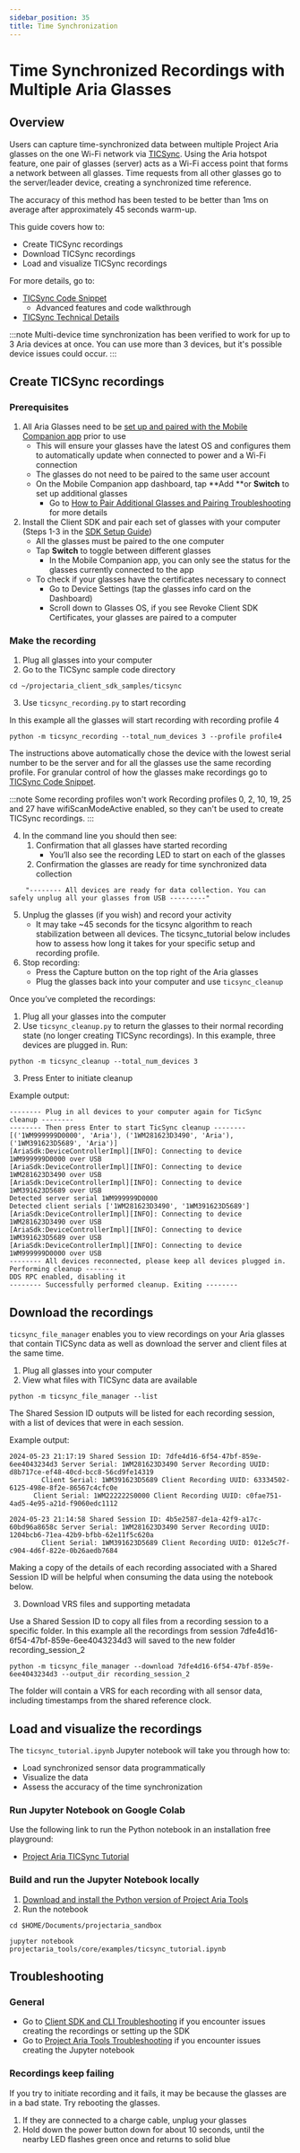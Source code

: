 ```yaml
---
sidebar_position: 35
title: Time Synchronization
---
```

# Time Synchronized Recordings with Multiple Aria Glasses


## Overview

Users can capture time-synchronized data between multiple Project Aria glasses on the one Wi-Fi network via [TICSync](/ARK/sdk/concepts/about_ticsync.mdx). Using the Aria hotspot feature, one pair of glasses (server) acts as a Wi-Fi access point that forms a network between all glasses. Time requests from all other glasses go to the server/leader device, creating a synchronized time reference.

The accuracy of this method has been tested to be better than 1ms on average after approximately 45 seconds warm-up.

This guide covers how to:

* Create TICSync recordings
* Download TICSync recordings
* Load and visualize TICSync recordings

For more details, go to:
* [TICSync Code Snippet](/ARK/sdk/samples/ticsync_sample.mdx)
    * Advanced features and code walkthrough
* [TICSync Technical Details](/ARK/sdk/concepts/about_ticsync.mdx)

:::note
Multi-device time synchronization has been verified to work for up to 3 Aria devices at once. You can use more than 3 devices, but it's possible device issues could occur.
:::


## Create TICSync recordings
### Prerequisites

1. All Aria Glasses need to be [set up and paired with the Mobile Companion app](/ARK/ARK_quickstart.mdx#update-your-glasses) prior to use
    * This will ensure your glasses have the latest OS and configures them to automatically update when connected to power and a Wi-Fi connection
    * The glasses do not need to be paired to the same user account
    * On the Mobile Companion app dashboard, tap **Add **or **Switch** to set up additional glasses
        * Go to [How to Pair Additional Glasses and Pairing Troubleshooting](/ARK/glasses_manual/pair_glasses.mdx) for more details
2. Install the Client SDK and pair each set of glasses with your computer (Steps 1-3 in the [SDK Setup Guide](/ARK/sdk/setup.mdx))
    * All the glasses must be paired to the one computer
    * Tap **Switch** to toggle between different glasses
        * In the Mobile Companion app, you can only see the status for the glasses currently connected to the app
    * To check if your glasses have the certificates necessary to connect
        * Go to Device Settings (tap the glasses info card on the Dashboard)
        * Scroll down to Glasses OS, if you see Revoke Client SDK Certificates, your glasses are paired to a computer


### Make the recording


1. Plug all glasses into your computer
2. Go to the TICSync sample code directory

```
cd ~/projectaria_client_sdk_samples/ticsync
```

3. Use  `ticsync_recording.py` to start recording

In this example all the glasses will start recording with recording profile 4

```
python -m ticsync_recording --total_num_devices 3 --profile profile4
```

The instructions above automatically chose the device with the lowest serial number to be the server and for all the glasses use the same recording profile. For granular control of how the glasses make recordings go to [TICSync Code Snippet](/ARK/sdk/samples/ticsync_sample.mdx).

:::note Some recording profiles won't work
Recording profiles 0, 2, 10, 19, 25 and 27 have wifiScanModeActive enabled, so they can't be used to create TICSync recordings.
:::

4. In the command line you should then see:
    1. Confirmation that all glasses have started recording
        * You’ll also see the recording LED to start on each of the glasses
    2. Confirmation the glasses are ready for time synchronized data collection

```
    "-------- All devices are ready for data collection. You can safely unplug all your glasses from USB ---------"
```
5. Unplug the glasses (if you wish) and record your activity
    * It may take ~45 seconds for the ticsync algorithm to reach stabilization between all devices. The ticsync_tutorial below includes how to assess how long it takes for your specific setup and recording profile.
6. Stop recording:
    * Press the Capture button on the top right of the Aria glasses
    * Plug the glasses back into your computer and use `ticsync_cleanup`

Once you’ve completed the recordings:

1. Plug all your glasses into the computer
2. Use `ticsync_cleanup.py` to return the glasses to their normal recording state (no longer creating TICSync recordings). In this example, three devices are plugged in. Run:

```
python -m ticsync_cleanup --total_num_devices 3
```

3. Press Enter to initiate cleanup

Example output:


```
-------- Plug in all devices to your computer again for TicSync cleanup --------
-------- Then press Enter to start TicSync cleanup --------
[('1WM999999D0000', 'Aria'), ('1WM281623D3490', 'Aria'), ('1WM391623D5689', 'Aria')]
[AriaSdk:DeviceControllerImpl][INFO]: Connecting to device 1WM999999D0000 over USB
[AriaSdk:DeviceControllerImpl][INFO]: Connecting to device 1WM281623D3490 over USB
[AriaSdk:DeviceControllerImpl][INFO]: Connecting to device 1WM391623D5689 over USB
Detected server serial 1WM999999D0000
Detected client serials ['1WM281623D3490', '1WM391623D5689']
[AriaSdk:DeviceControllerImpl][INFO]: Connecting to device 1WM281623D3490 over USB
[AriaSdk:DeviceControllerImpl][INFO]: Connecting to device 1WM391623D5689 over USB
[AriaSdk:DeviceControllerImpl][INFO]: Connecting to device 1WM999999D0000 over USB
-------- All devices reconnected, please keep all devices plugged in. Performing cleanup --------
DDS RPC enabled, disabling it
-------- Successfully performed cleanup. Exiting --------
```


## Download the recordings

`ticsync_file_manager` enables you to view recordings on your Aria glasses that contain TICSync data as well as download the server and client files at the same time.

1. Plug all glasses into your computer
2. View what files with TICSync data are available

```
python -m ticsync_file_manager --list
```

The Shared Session ID outputs will be listed for each recording session, with a list of devices that were in each session.

Example output:

```
2024-05-23 21:17:19 Shared Session ID: 7dfe4d16-6f54-47bf-859e-6ee4043234d3 Server Serial: 1WM281623D3490 Server Recording UUID: d8b717ce-ef48-40cd-bcc8-56cd9fe14319
        Client Serial: 1WM391623D5689 Client Recording UUID: 63334502-6125-498e-8f2e-86567c4cfc0e
	  Client Serial: 1WM222222S0000 Client Recording UUID: c0fae751-4ad5-4e95-a21d-f9060edc1112

2024-05-23 21:14:58 Shared Session ID: 4b5e2587-de1a-42f9-a17c-60bd96a8658c Server Serial: 1WM281623D3490 Server Recording UUID: 1204bcb6-71ea-42b9-bfbb-62e11f5c620a
        Client Serial: 1WM391623D5689 Client Recording UUID: 012e5c7f-c904-4d6f-822e-0b26aedb7684
```

Making a copy of the details of each recording associated with a Shared Session ID will be helpful when consuming the data using the notebook below.


3. Download VRS files and supporting metadata

Use a Shared Session ID to copy all files from a recording session to a specific folder. In this example all the recordings from session 7dfe4d16-6f54-47bf-859e-6ee4043234d3 will saved to the new folder recording_session_2

```
python -m ticsync_file_manager --download 7dfe4d16-6f54-47bf-859e-6ee4043234d3 --output_dir recording_session_2
```

The folder will contain a VRS for each recording with all sensor data, including timestamps from the shared reference clock.

<div id="tutorial"></div>

## Load and visualize the recordings

The `ticsync_tutorial.ipynb` Jupyter notebook will take you through how to:

* Load synchronized sensor data programmatically
* Visualize the data
* Assess the accuracy of the time synchronization


### Run Jupyter Notebook on Google Colab
Use the following link to run the Python notebook in an installation free playground:

* [Project Aria TICSync Tutorial](https://colab.research.google.com/github/facebookresearch/projectaria_tools/blob/main/core/examples/ticsync_tutorial.ipynb)

### Build and run the Jupyter Notebook locally

1. [Download and install the Python version of Project Aria Tools](/data_utilities/installation/installation_python.mdx)
2. Run the notebook

```
cd $HOME/Documents/projectaria_sandbox

jupyter notebook projectaria_tools/core/examples/ticsync_tutorial.ipynb

```


## Troubleshooting

### General

* Go to [Client SDK and CLI Troubleshooting](/ARK/sdk/sdk_troubleshooting.mdx) if you encounter issues creating the recordings or setting up the SDK
* Go to [Project Aria Tools Troubleshooting](/data_utilities/installation/troubleshooting.mdx) if you encounter issues creating the Jupyter notebook

### Recordings keep failing
If you try to initiate recording and it fails, it may be because the glasses are in a bad state. Try rebooting the glasses.

1. If they are connected to a charge cable, unplug your glasses
2. Hold down the power button down for about 10 seconds, until the nearby LED flashes green once and returns to solid blue

